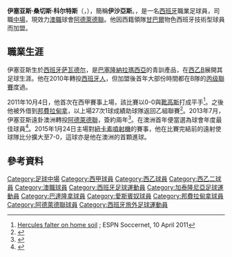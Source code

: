 {{noteTA|G1=足球|G2=西甲|G3=ALeague
|T=zh-hans:伊塞亚斯·桑切斯; zh-hk:伊沙亞斯·山齊士;
|1=zh-hans:伊塞亚斯·桑切斯; zh-hk:伊沙亞斯·山齊士;
}}
{{Infobox football biography
| name = Isaías
| image = Isaías Sánchez.png
| image_size = 200
| caption = 伊塞亚斯加盟[[阿德萊德聯|阿德萊德聯]]時出席發佈會
| fullname = Isaías Sánchez Cortés
| birth_date = {{birth date and age|1987|2|9|df=y}}
| birth_place = [[西班牙|西班牙]][[萨瓦德尔|萨瓦德尔]]
| height = {{height|m=1.73}}
| position = [[中場_(足球)|中場]]
| currentclub = [[阿德萊德聯|阿德萊德聯]]
| clubnumber = 8
| youthyears1 = | youthclubs1 = [[巴塞隆納足球會|巴塞隆納]]
| youthyears2 = | youthclubs2 = [[巴達隆拿足球會|巴達隆拿]]
| years1 = 2006–2010 | clubs1 = [[巴達隆拿足球會|巴達隆拿]] | caps1 = 84 | goals1 = 0
| years2 = 2010–2011 | clubs2 = [[皇家西班牙人體育俱樂部|西班牙人B]] | caps2 = 23 | goals2 = 0
| years3 = 2011–2013 | clubs3 = [[皇家西班牙人體育俱樂部|西班牙人]] | caps3 = 4 | goals3 = 0
| years4 = 2011–2013 | clubs4 = → [[邦費拉甸拿體育會|邦費拉甸拿]] | caps4 = 55 | goals4 = 1
| years5 = 2013– | clubs5 = [[阿德萊德聯|阿德萊德聯]] | caps5 = 49 | goals5 = 1
| club-update = 17:32, 29 March 2015 (UTC)
}}
{{spanish name 2|first=Sánchez|second=Cortés}}

'''伊塞亚斯·桑切斯·科尔特斯'''（{{lang-es|Isaías Sánchez Corté}}，{{bd|1987年|2月9日}}），簡稱'''伊沙亞斯'''。，是一名[[西班牙|西班牙]]職業足球員，司職[[中場|中場]]，現效力[[澳職|澳職]]球會[[阿德萊德聯|阿德萊德聯]]。他因西籍領隊[[甘巴爾|甘巴爾]]物色西班牙技術型球員而加盟。

==職業生涯==
伊塞亚斯生於[[西班牙|西班牙]][[萨瓦德尔|萨瓦德尔]]，是[[巴塞隆納足球會|巴塞隆納]][[拉瑪西亞|拉瑪西亞]]的青訓產品，在[[西班牙足球乙二级联赛|西乙B]]展開其足球生涯。他在2010年轉投[[皇家西班牙人體育俱樂部|西班牙人]]，但加盟後首年大部份時間都在B隊的[[西班牙足球丙级联赛|丙级聯賽]]度過。

2011年10月4日，他首次在西甲賽事上場，該比賽以0-0與[[靴高斯足球會|靴高斯]]打成平手<ref>[http://soccernet.espn.go.com/report?id=302031&cc=5739 Hercules falter on home soil] {{Wayback|url=http://soccernet.espn.go.com/report?id=302031&cc=5739 |date=20121025203812 }}; ESPN Soccernet, 10 April 2011</ref>。之後他被外借到[[邦費拉甸拿體育會|邦費拉甸拿]]，以上場27次1球成績助球隊返回乙組聯賽<ref>{{cite news|url=http://www.lacronicadeleon.es/2012/07/06/deportes/llega-roberto-santamaria-y-renueva-isaias-154228.htm|title=Llega Roberto Santamaría y renueva Isaías|trans_title=Roberto Santamaría arrives and Isaías renews|publisher=La Crónica de León|language=es|date=6 July 2012|accessdate=11 July 2013|deadurl=yes|archiveurl=https://web.archive.org/web/20131029211420/http://www.lacronicadeleon.es/2012/07/06/deportes/llega-roberto-santamaria-y-renueva-isaias-154228.htm|archivedate=2013年10月29日}}</ref>。2013年7月，伊塞亚斯遠卦澳洲轉投[[阿德萊德聯|阿德萊德聯]]，簽約兩年<ref>{{cite news|url=http://www.footballaustralia.com.au/adelaideunited/news-display/Reds-Spanish-Armada-About-to-Arrive/71147|title=Reds Spanish Armada about to arrive|publisher=Football Federation Australia|date=8 July 2013|accessdate=8 July 2013|archive-date=2013-10-29|archive-url=https://web.archive.org/web/20131029193455/http://www.footballaustralia.com.au/adelaideunited/news-display/Reds-Spanish-Armada-About-to-Arrive/71147}}</ref>。在澳洲首年便當選為球會年度最佳球員<ref>{{cite news|url=http://www.adelaidenow.com.au/sport/football/adelaide-uniteds-mr-fixit-isaias-sanchez-has-won-the-reds-club-champion-award-for-his-brilliant-debut-season/story-fnii0g1d-1226893898336?nk=bb894b7a41a4940eef39c44668ce62e0|title=Adelaide United’s Mr Fix-it, Isaias Sanchez, has won the Reds’ club champion award for his brilliant debut season|publisher=The Advertiser|date=23 April 2014|accessdate=2 December 2014}}</ref>。2015年1月24日主場對[[紐卡素噴射機|紐卡素噴射機]]的賽事，他在比賽完結前的遠射使球隊比分擴大至7-0，這球亦是他在澳洲的首顆進球。

==參考資料==
{{Reflist}}

{{DEFAULTSORT:Isaías}}
[[Category:足球中場|Category:足球中場]]
[[Category:西甲球員|Category:西甲球員]]
[[Category:西乙球員|Category:西乙球員]]
[[Category:西乙二球員|Category:西乙二球員]]
[[Category:澳職球員|Category:澳職球員]]
[[Category:西班牙足球運動員|Category:西班牙足球運動員]]
[[Category:加泰隆尼亞足球運動員|Category:加泰隆尼亞足球運動員]]
[[Category:巴達隆拿球員|Category:巴達隆拿球員]]
[[Category:愛斯賓奴球員|Category:愛斯賓奴球員]]
[[Category:邦費拉甸拿球員|Category:邦費拉甸拿球員]]
[[Category:阿德萊德聯球員|Category:阿德萊德聯球員]]
[[Category:西班牙旅外足球運動員|Category:西班牙旅外足球運動員]]